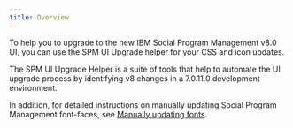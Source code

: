 ```yaml
---
title: Overview
---
```


To help you to upgrade to the new IBM Social Program Management v8.0 UI, you can use the SPM UI Upgrade helper for your CSS and icon updates.

The SPM UI Upgrade Helper is a suite of tools that help to automate the UI upgrade process by identifying v8 changes in a 7.0.11.0 development environment.

In addition, for detailed instructions on manually updating Social Program Management font-faces, see [Manually updating fonts](customer/customer_font_replacement).
